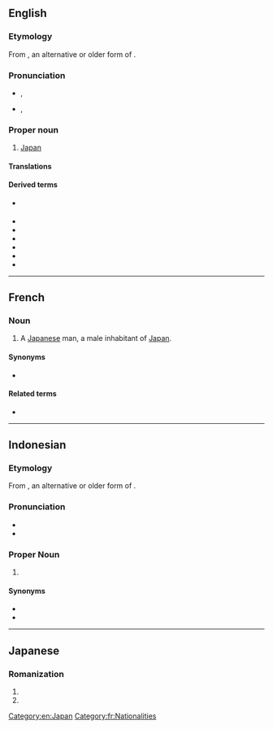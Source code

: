 {{also|nippon}}
==English==

===Etymology===
From {{bor|en|ja|-}} {{ja-r|日本|^にっぽん}}, an alternative or older form of {{ja-r|日本|^にほん}}.

===Pronunciation===
* {{a|UK}} {{enPR|nĭʹpŏn}}, {{IPA|en|/ˈnɪpɒn/|[ˈnɪpɒn]}}
* {{a|US}} {{enPR|nĭpŏnʹ}}, {{IPA|en|/nɪˈpɑn/|[nɪˈpʰɑn]}}

===Proper noun===
{{en-proper noun|-}}

# {{lb|en|rare}} [[Japan]]

====Translations====
{{trans-see|a country in East Asia|Japan}}

====Derived terms====
* {{l|en|Nip}} {{qualifier|pejorative}}
* {{l|en|Nipponese}}
* {{l|en|Nipponic}}
* {{l|en|Nipponism}}
* {{l|en|nipponize}}
* {{l|en|Nipponophile}}
* {{l|en|Nipponophobia}}

[[Category:en:Japan]]

----

==French==

===Noun===
{{fr-noun|m|f=Nippone|f2=Nipponne}}

# A [[Japanese]] man, a male inhabitant of [[Japan]].

====Synonyms====
* {{l|fr|Japonais}}

====Related terms====
* {{l|fr|nippon}}

[[Category:fr:Nationalities]]

----

==Indonesian==

===Etymology===
From {{bor|id|ja|-}} {{ja-r|日本|^にっぽん}}, an alternative or older form of {{ja-r|日本|^にほん}}.

===Pronunciation===
* {{IPA|id|[ˈnɪp̚pɔn]}}
* {{hyphenation|id|Nip|pon}}

===Proper Noun===
{{head|id|proper noun|head=|pl=-}}

# {{lb|id|dated}} {{l|en|Japan}}
#: {{uxi|id|Penggantian nama militer, oleh karena '''Nippon''', adalah Batavia dengan nama Djakarta dalam keadaan perang terdjadi pada tanggal 9 Desember 1942.|t=Military name change, because of '''Japan''', included Batavia with Djakarta in war on 9 December 1942.}}

====Synonyms====
* {{l|id|Jepang}}
* {{l|id|Jepun}}

----

==Japanese==

===Romanization===
{{ja-romaji}}

# {{ja-romanization of|にっぽん}}
# {{ja-romanization of|ニッポン}}